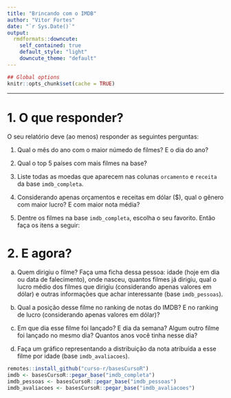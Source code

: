 ```yaml
---
title: "Brincando com o IMDB"
author: "Vitor Fortes"
date: "`r Sys.Date()`"
output:
  rmdformats::downcute:
    self_contained: true
    default_style: "light"
    downcute_theme: "default"
---
```


```r
## Global options
knitr::opts_chunk$set(cache = TRUE)
```

------------------------------------------------------------------------

# 1. O que responder?

O seu relatório deve (ao menos) responder as seguintes perguntas:

1.  Qual o mês do ano com o maior númedo de filmes? E o dia do ano?

2.  Qual o top 5 países com mais filmes na base?

3.  Liste todas as moedas que aparecem nas colunas `orcamento` e `receita` da base `imdb_completa`.

4.  Considerando apenas orçamentos e receitas em dólar (\$), qual o gênero com maior lucro? E com maior nota média?

5.  Dentre os filmes na base `imdb_completa`, escolha o seu favorito. Então faça os itens a seguir:

# 2. E agora?

a)  Quem dirigiu o filme? Faça uma ficha dessa pessoa: idade (hoje em dia ou data de falecimento), onde nasceu, quantos filmes já dirigiu, qual o lucro médio dos filmes que dirigiu (considerando apenas valores em dólar) e outras informações que achar interessante (base `imdb_pessoas`).

b)  Qual a posição desse filme no ranking de notas do IMDB? E no ranking de lucro (considerando apenas valores em dólar)?

c)  Em que dia esse filme foi lançado? E dia da semana? Algum outro filme foi lançado no mesmo dia? Quantos anos você tinha nesse dia?

d)  Faça um gráfico representando a distribuição da nota atribuída a esse filme por idade (base `imdb_avaliacoes`).

```r
remotes::install_github("curso-r/basesCursoR")
imdb <- basesCursoR::pegar_base("imdb_completa")
imdb_pessoas <- basesCursoR::pegar_base("imdb_pessoas")
imdb_avaliacoes <- basesCursoR::pegar_base("imdb_avaliacoes")
```
